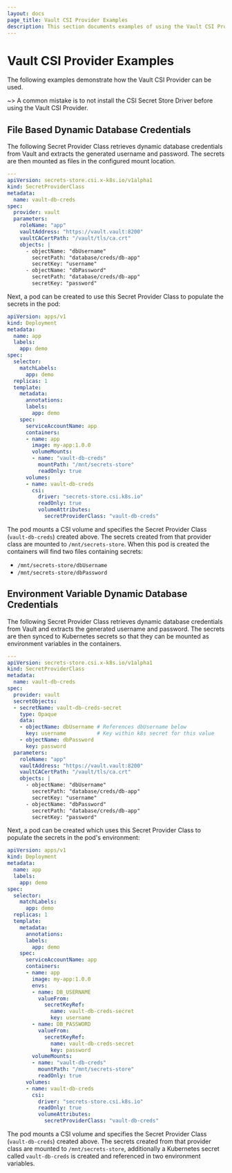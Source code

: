 ```yaml
---
layout: docs
page_title: Vault CSI Provider Examples
description: This section documents examples of using the Vault CSI Provider.
---
```


# Vault CSI Provider Examples

The following examples demonstrate how the Vault CSI Provider can be used.

~> A common mistake is to not install the CSI Secret Store Driver before using the Vault CSI Provider.

## File Based Dynamic Database Credentials 

The following Secret Provider Class retrieves dynamic database credentials from Vault and 
extracts the generated username and password. The secrets are then mounted as files in the 
configured mount location.

```yaml
---
apiVersion: secrets-store.csi.x-k8s.io/v1alpha1
kind: SecretProviderClass
metadata:
  name: vault-db-creds
spec:
  provider: vault
  parameters:
    roleName: "app"
    vaultAddress: "https://vault.vault:8200"
    vaultCACertPath: "/vault/tls/ca.crt"
    objects: |
      - objectName: "dbUsername"
        secretPath: "database/creds/db-app"
        secretKey: "username"
      - objectName: "dbPassword"
        secretPath: "database/creds/db-app"
        secretKey: "password"
```

Next, a pod can be created to use this Secret Provider Class to populate the secrets in the pod:

```yaml
apiVersion: apps/v1
kind: Deployment
metadata:
  name: app
  labels:
    app: demo
spec:
  selector:
    matchLabels:
      app: demo
  replicas: 1
  template:
    metadata:
      annotations:
      labels:
        app: demo
    spec:
      serviceAccountName: app
      containers:
      - name: app
        image: my-app:1.0.0
        volumeMounts:
        - name: "vault-db-creds"
          mountPath: "/mnt/secrets-store"
          readOnly: true
      volumes:
      - name: vault-db-creds
        csi:
          driver: "secrets-store.csi.k8s.io"
          readOnly: true
          volumeAttributes:
            secretProviderClass: "vault-db-creds"
```

The pod mounts a CSI volume and specifies the Secret Provider Class (`vault-db-creds`) created above. 
The secrets created from that provider class are mounted to `/mnt/secrets-store`. When this pod is 
created the containers will find two files containing secrets: 

* `/mnt/secrets-store/dbUsername`
* `/mnt/secrets-store/dbPassword`

## Environment Variable Dynamic Database Credentials 

The following Secret Provider Class retrieves dynamic database credentials from Vault and 
extracts the generated username and password. The secrets are then synced to Kubernetes secrets
so that they can be mounted as environment variables in the containers.

```yaml
---
apiVersion: secrets-store.csi.x-k8s.io/v1alpha1
kind: SecretProviderClass
metadata:
  name: vault-db-creds
spec:
  provider: vault
  secretObjects:
  - secretName: vault-db-creds-secret
    type: Opaque
    data:
    - objectName: dbUsername # References dbUsername below
      key: username          # Key within k8s secret for this value
    - objectName: dbPassword
      key: password
  parameters:
    roleName: "app"
    vaultAddress: "https://vault.vault:8200"
    vaultCACertPath: "/vault/tls/ca.crt"
    objects: |
      - objectName: "dbUsername"
        secretPath: "database/creds/db-app"
        secretKey: "username"
      - objectName: "dbPassword"
        secretPath: "database/creds/db-app"
        secretKey: "password"
```

Next, a pod can be created which uses this Secret Provider Class to populate the secrets in the pod's environment:

```yaml
apiVersion: apps/v1
kind: Deployment
metadata:
  name: app
  labels:
    app: demo
spec:
  selector:
    matchLabels:
      app: demo
  replicas: 1
  template:
    metadata:
      annotations:
      labels:
        app: demo
    spec:
      serviceAccountName: app
      containers:
      - name: app
        image: my-app:1.0.0
        envs:
        - name: DB_USERNAME
          valueFrom:
            secretKeyRef:
              name: vault-db-creds-secret
              key: username
        - name: DB_PASSWORD
          valueFrom:
            secretKeyRef:
              name: vault-db-creds-secret
              key: password
        volumeMounts:
        - name: "vault-db-creds"
          mountPath: "/mnt/secrets-store"
          readOnly: true
      volumes:
      - name: vault-db-creds
        csi:
          driver: "secrets-store.csi.k8s.io"
          readOnly: true
          volumeAttributes:
            secretProviderClass: "vault-db-creds"
```

The pod mounts a CSI volume and specifies the Secret Provider Class (`vault-db-creds`) created above. 
The secrets created from that provider class are mounted to `/mnt/secrets-store`, additionally a Kubernetes 
secret called `vault-db-creds` is created and referenced in two environment variables.

